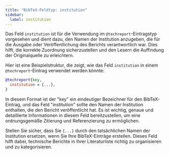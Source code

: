 ```yaml
---
title: "BibTeX-Feldtyp: institution"
sidebar:
  label: institution
---
```



Das Feld `institution` ist für die Verwendung im `@techreport`-Eintragstyp vorgesehen und dient dazu, den Namen der Institution anzugeben, die für die Ausgabe oder Veröffentlichung des Berichts verantwortlich war. Dies hilft, die korrekte Zuordnung sicherzustellen und den Lesern die Auffindung der Originalquelle zu erleichtern.

<CiteDrive/>

Hier ist eine Beispielstruktur, die zeigt, wie das Feld `institution` in einem `@techreport`-Eintrag verwendet werden könnte:

```bibtex
@techreport{key,
  institution = {...},
}
```

In diesem Format ist der "key" ein eindeutiger Bezeichner für den BibTeX-Eintrag, und das Feld "institution" sollte den Namen der Institution enthalten, die den Bericht veröffentlicht hat. Es ist wichtig, genaue und detaillierte Informationen in diesem Feld bereitzustellen, um eine ordnungsgemäße Zitierung und Referenzierung zu ermöglichen.

Stellen Sie sicher, dass Sie `{...}` durch den tatsächlichen Namen der Institution ersetzen, wenn Sie Ihre BibTeX-Einträge erstellen. Dieses Feld hilft dabei, technische Berichte in Ihrer Literaturliste richtig zu organisieren und zu kategorisieren.

